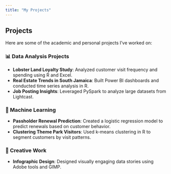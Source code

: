 ```yaml
---
title: "My Projects"
---
```


## Projects

Here are some of the academic and personal projects I've worked on:

### 📊 Data Analysis Projects
- **Lobster Land Loyalty Study**: Analyzed customer visit frequency and spending using R and Excel.
- **Real Estate Trends in South Jamaica**: Built Power BI dashboards and conducted time series analysis in R.
- **Job Posting Insights**: Leveraged PySpark to analyze large datasets from Lightcast.

### 🧠 Machine Learning
- **Passholder Renewal Prediction**: Created a logistic regression model to predict renewals based on customer behavior.
- **Clustering Theme Park Visitors**: Used k-means clustering in R to segment customers by visit patterns.

### 🎨 Creative Work
- **Infographic Design**: Designed visually engaging data stories using Adobe tools and GIMP.
